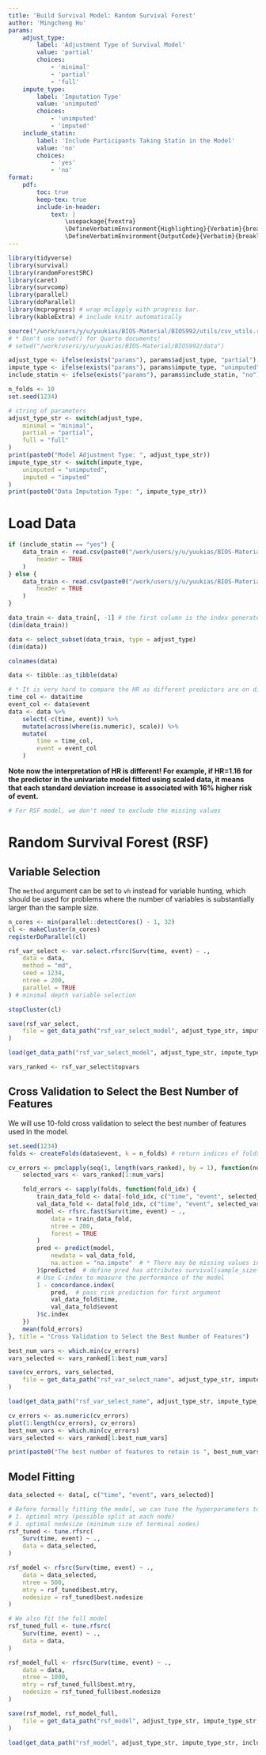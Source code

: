 ```yaml
---
title: 'Build Survival Model: Random Survival Forest'
author: 'Mingcheng Hu'
params:
    adjust_type:
        label: 'Adjustment Type of Survival Model'
        value: 'partial'
        choices:
            - 'minimal'
            - 'partial'
            - 'full'
    impute_type:
        label: 'Imputation Type'
        value: 'unimputed'
        choices:
            - 'unimputed'
            - 'imputed'
    include_statin:
        label: 'Include Participants Taking Statin in the Model'
        value: 'no'
        choices:
            - 'yes'
            - 'no'
format: 
    pdf:
        toc: true
        keep-tex: true
        include-in-header: 
            text: |
                \usepackage{fvextra}
                \DefineVerbatimEnvironment{Highlighting}{Verbatim}{breaklines,commandchars=\\\{\}}
                \DefineVerbatimEnvironment{OutputCode}{Verbatim}{breaklines,commandchars=\\\{\}}
---
```


```r
library(tidyverse)
library(survival)
library(randomForestSRC)
library(caret)
library(survcomp)
library(parallel)
library(doParallel)
library(mcprogress) # wrap mclapply with progress bar.
library(kableExtra) # include knitr automatically

source("/work/users/y/u/yuukias/BIOS-Material/BIOS992/utils/csv_utils.r")
# * Don't use setwd() for Quarto documents!
# setwd("/work/users/y/u/yuukias/BIOS-Material/BIOS992/data")

adjust_type <- ifelse(exists("params"), params$adjust_type, "partial") # options: "minimal", "partial", "full"
impute_type <- ifelse(exists("params"), params$impute_type, "unimputed") # options: "unimputed", "imputed"
include_statin <- ifelse(exists("params"), params$include_statin, "no") # options: "yes", "no"

n_folds <- 10
set.seed(1234)
```

```r
# string of parameters
adjust_type_str <- switch(adjust_type,
    minimal = "minimal",
    partial = "partial",
    full = "full"
)
print(paste0("Model Adjustment Type: ", adjust_type_str))
impute_type_str <- switch(impute_type,
    unimputed = "unimputed",
    imputed = "imputed"
)
print(paste0("Data Imputation Type: ", impute_type_str))
```

# Load Data

```r
if (include_statin == "yes") {
    data_train <- read.csv(paste0("/work/users/y/u/yuukias/BIOS-Material/BIOS992/data/train_data_", impute_type_str, "_statin.csv"),
        header = TRUE
    )
} else {
    data_train <- read.csv(paste0("/work/users/y/u/yuukias/BIOS-Material/BIOS992/data/train_data_", impute_type_str, ".csv"),
        header = TRUE
    )
}

data_train <- data_train[, -1] # the first column is the index generated by sklearn
(dim(data_train))
```

```r
data <- select_subset(data_train, type = adjust_type)
(dim(data))
```

```r
colnames(data)
```

```r
data <- tibble::as_tibble(data)
```

```r
# * It is very hard to compare the HR as different predictors are on different magnitudes, so we need to normalize them.
time_col <- data$time
event_col <- data$event
data <- data %>%
    select(-c(time, event)) %>%
    mutate(across(where(is.numeric), scale)) %>%
    mutate(
        time = time_col,
        event = event_col
    )
```

**Note now the interpretation of HR is different! For example, if HR=1.16 for the predictor in the univariate model fitted using scaled data, it means that each standard deviation increase is associated with 16% higher risk of event.**

```r
# For RSF model, we don't need to exclude the missing values
```

# Random Survival Forest (RSF)

## Variable Selection

The `method` argument can be set to `vh` instead for variable hunting, which should be used for problems where the number of variables is substantially larger than the sample size.

```r
n_cores <- min(parallel::detectCores() - 1, 32)
cl <- makeCluster(n_cores)
registerDoParallel(cl)

rsf_var_select <- var.select.rfsrc(Surv(time, event) ~ .,
    data = data,
    method = "md",
    seed = 1234,
    ntree = 200,
    parallel = TRUE
) # minimal depth variable selection

stopCluster(cl)
```

```r
save(rsf_var_select,
    file = get_data_path("rsf_var_select_model", adjust_type_str, impute_type_str, include_statin, model = "rsf")
)
```

```r
load(get_data_path("rsf_var_select_model", adjust_type_str, impute_type_str, include_statin, model = "rsf"))
```

```r
vars_ranked <- rsf_var_select$topvars
```

## Cross Validation to Select the Best Number of Features

We will use 10-fold cross validation to select the best number of features used in the model.

```r
set.seed(1234)
folds <- createFolds(data$event, k = n_folds) # return indices of folds

cv_errors <- pmclapply(seq(1, length(vars_ranked), by = 1), function(num_vars) {
    selected_vars <- vars_ranked[1:num_vars]

    fold_errors <- sapply(folds, function(fold_idx) {
        train_data_fold <- data[-fold_idx, c("time", "event", selected_vars)]
        val_data_fold <- data[fold_idx, c("time", "event", selected_vars)]
        model <- rfsrc.fast(Surv(time, event) ~ .,
            data = train_data_fold,
            ntree = 200,
            forest = TRUE
        )
        pred <- predict(model,
            newdata = val_data_fold,
            na.action = "na.impute"  # * There may be missing values in the dataset
        )$predicted  # define pred has attributes survival(sample_size*time) and predicted(sample_size) for risk
        # Use C-index to measure the performance of the model
        1 - concordance.index(
            pred,  # pass risk prediction for first argument
            val_data_fold$time, 
            val_data_fold$event
        )$c.index
    })
    mean(fold_errors)
}, title = "Cross Validation to Select the Best Number of Features")
```

```r
best_num_vars <- which.min(cv_errors)
vars_selected <- vars_ranked[1:best_num_vars]
```

```r
save(cv_errors, vars_selected,
    file = get_data_path("rsf_var_select_name", adjust_type_str, impute_type_str, include_statin, model = "rsf")
)
```

```r
load(get_data_path("rsf_var_select_name", adjust_type_str, impute_type_str, include_statin, model = "rsf"))
```

```r
cv_errors <- as.numeric(cv_errors)
plot(1:length(cv_errors), cv_errors)
best_num_vars <- which.min(cv_errors)
vars_selected <- vars_ranked[1:best_num_vars]
```

```r
print(paste0("The best number of features to retain is ", best_num_vars))
```

## Model Fitting

```r
data_selected <- data[, c("time", "event", vars_selected)]

# Before formally fitting the model, we can tune the hyperparameters to find:
# 1. optimal mtry (possible split at each node)
# 2. optimal nodesize (minimum size of terminal nodes)
rsf_tuned <- tune.rfsrc(
    Surv(time, event) ~ .,
    data = data_selected,
)

rsf_model <- rfsrc(Surv(time, event) ~ .,
    data = data_selected,
    ntree = 500,
    mtry = rsf_tuned$best.mtry,
    nodesize = rsf_tuned$best.nodesize
)
```

```r
# We also fit the full model
rsf_tuned_full <- tune.rfsrc(
    Surv(time, event) ~ .,
    data = data,
)

rsf_model_full <- rfsrc(Surv(time, event) ~ .,
    data = data,
    ntree = 1000,
    mtry = rsf_tuned_full$best.mtry,
    nodesize = rsf_tuned_full$best.nodesize
)
```

```r
save(rsf_model, rsf_model_full,
    file = get_data_path("rsf_model", adjust_type_str, impute_type_str, include_statin, model = "rsf")
)
```

```r
load(get_data_path("rsf_model", adjust_type_str, impute_type_str, include_statin, model = "rsf"))
```

